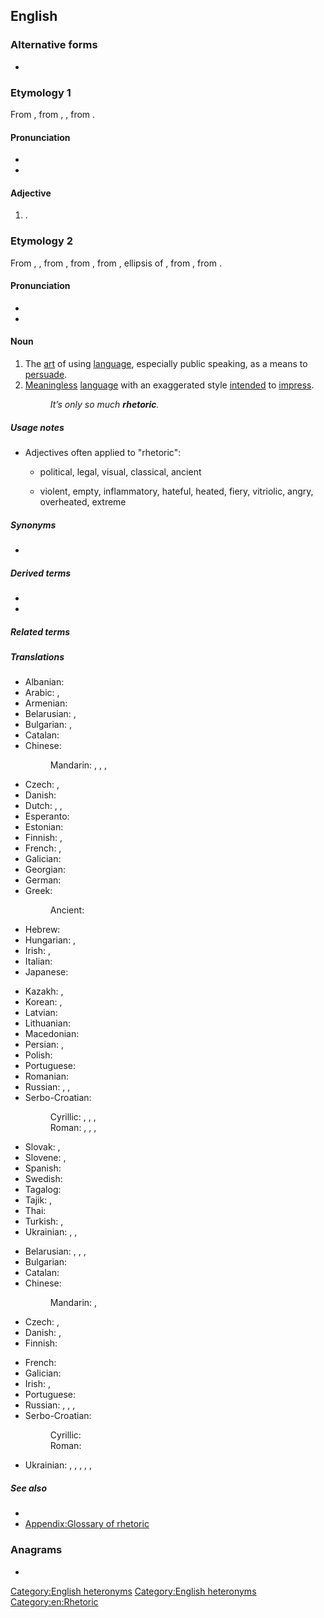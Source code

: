 ==English==
{{wikipedia}}

===Alternative forms===
* {{l|en|rhetorick}} {{qualifier|obsolete}}

===Etymology 1===
{{root|en|ine-pro|*werh₁-}}
From {{inh|en|enm|rethorik}}, from {{der|en|la|rēthoricus}}, {{m|la|rhētoricus}}, from {{der|en|grc|ῥητορῐκός}}.

====Pronunciation====
* {{IPA|en|/ɹɪˈtɒɹɪk/}}
* {{audio|en|LL-Q1860 (eng)-Vealhurl-rhetoric1.wav|Audio (UK)}}

====Adjective====
{{en-adj|?}}

# {{synonym of|en|rhetorical}}.

===Etymology 2===
From {{inh|en|enm|rethorik}}, {{m|enm|rhetoric}}, from {{der|en|fro|rhetorique}}, from {{der|en|la|rhētorica}}, from {{der|en|grc|ῥητορική}}, ellipsis of {{m|grc|[[ῥητορικὴ]] [[τέχνη]]}}, from {{m|grc|ῥητορικός||concerning public speech}}, from {{m|grc|ῥήτωρ||public speaker}}.

====Pronunciation====
* {{IPA|en|/ˈɹɛtəɹɪk/}}
* {{audio|en|LL-Q1860 (eng)-Vealhurl-rhetoric2.wav|Audio (UK)}}

====Noun====
{{en-noun|~}}

# The [[art]] of using [[language]], especially public speaking, as a means to [[persuade]].
# [[meaningless|Meaningless]] [[language]] with an exaggerated style [[intend]]ed to [[impress]].
#: ''It’s only so much '''rhetoric'''.''

=====Usage notes=====
* Adjectives often applied to "rhetoric":
** {{q|by kind or area of application}} political, legal, visual, classical, ancient
** {{q|by quality}} violent, empty, inflammatory, hateful, heated, fiery, vitriolic, angry, overheated, extreme

=====Synonyms=====
* {{l|en|wordcraft}}

=====Derived terms=====
* {{l|en|rhetorical}}
* {{l|en|rhetorician}}

=====Related terms=====
{{rootsee|en|werh₁}}

=====Translations=====
{{trans-top|art of using language for persuasion}}
* Albanian: {{t-needed|sq}}
* Arabic: {{t|ar|بَلَاغَة|f}}, {{t|ar|فَصَاحَة|f}}
* Armenian: {{t|hy|հռետորաբանություն}}
* Belarusian: {{t|be|красамо́ўства|n}}, {{t|be|рыто́рыка|f}}
* Bulgarian: {{t+|bg|красноре́чие|n}}, {{t+|bg|рито́рика|f}}
* Catalan: {{t+|ca|retòrica|f}}
* Chinese:
*: Mandarin: {{t+|cmn|修辭}}, {{t+|cmn|修辞|tr=xiūcí}}, {{t+|cmn|修辭學}}, {{t+|cmn|修辞学|tr=xiūcíxué}}
* Czech: {{t|cs|řečnictví|n}}, {{t+|cs|rétorika|f}}
* Danish: {{t|da|retorik|c}}
* Dutch: {{t|nl|redekunde|f}}, {{t+|nl|retorica|f}}, {{t+|nl|retoriek|f}}
* Esperanto: {{t-needed|eo}}
* Estonian: {{t|et|retoorika}}
* Finnish: {{t+|fi|puhetaito}}, {{t+|fi|retoriikka}}
* French: {{t+|fr|rhétorique|f}}, {{t+|fr|discours|m}}
* Galician: {{t+|gl|retórica|f}}
* Georgian: {{t|ka|რიტორიკა}}
* German: {{t+|de|Rhetorik|f}}
* Greek: {{t+|el|ρητορική|f}}
*: Ancient: {{t|grc|ῥητορική|f}}
* Hebrew: {{t+|he|רֶטוֹרִיקָה|f|tr=retórika}}
* Hungarian: {{t+|hu|szónoklattan}}, {{t+|hu|retorika}}
* Irish: {{t|ga|reitric|f}}, {{t|ga|roscaireacht|f}}
* Italian: {{t+|it|retorica|f}}
* Japanese: {{t|ja|修辞学|tr=しゅうじがく, shūjigaku}}
{{trans-mid}}
* Kazakh: {{t|kk|шешендік}}, {{t|kk|риторика}}
* Korean: {{t+|ko|수사학(修辭學)}}, {{t+|ko|미사여구(美辭麗句)}}
* Latvian: {{t|lv|retorika|f}}
* Lithuanian: {{t|lt|retorika|f}}
* Macedonian: {{t|mk|реторика|f}}
* Persian: {{t+|fa|بلاغت|tr=balâğat}}, {{t+|fa|فصاحت|tr=fasâhat}}
* Polish: {{t+|pl|retoryka|f}}
* Portuguese: {{t+|pt|retórica|f}}
* Romanian: {{t+|ro|retorică|f}}
* Russian: {{t+|ru|красноре́чие|n}}, {{t+|ru|красноба́йство|n}}, {{t+|ru|рито́рика|f}}
* Serbo-Croatian:
*: Cyrillic: {{t|sh|рето̀рика|f}}, {{t|sh|го̀во̄рнӣштво|n}}, {{t|sh|рѐчито̄ст|f}}, {{t|sh|рјѐчито̄ст|f}}
*: Roman: {{t+|sh|retòrika|f}}, {{t+|sh|gòvōrnīštvo|n}}, {{t|sh|rèčitōst|f}}, {{t+|sh|rjèčitōst|f}}
* Slovak: {{t|sk|rečníctvo|n}}, {{t|sk|rétorika|f}}
* Slovene: {{t+|sl|govorništvo|n}}, {{t+|sl|retorika|f}}
* Spanish: {{t+|es|retórica|f}}
* Swedish: {{t+|sv|retorik|c}}
* Tagalog: {{t|tl|sayusay}}
* Tajik: {{t|tg|балоғат}}, {{t|tg|фасоҳат}}
* Thai: {{t|th|วาทศิลป์}}
* Turkish: {{t+|tr|retorik}}, {{t+|tr|belagat}}
* Ukrainian: {{t|uk|красномо́вство|n}}, {{t|uk|красномо́вність|f}}, {{t|uk|рито́рика|f}}
{{trans-bottom}}

{{trans-top|meaningless language}}
* Belarusian: {{t|be|шматсло́ўнасць|f}}, {{t|be|шматсло́ўе|n}}, {{t|be|пустасло́ўе|n}}, {{t|be|словаблу́дства|n}}
* Bulgarian: {{t+|bg|многосло́вие|n}}
* Catalan: {{t+|ca|retòrica|f}}
* Chinese:
*: Mandarin: {{t+|cmn|強詞奪理}}, {{t+|cmn|强词夺理|tr=qiángcíduólǐ}}
* Czech: {{t+|cs|rétorika|f}}, {{t|cs|floskule|f}}
* Danish: {{t|da|retorik|c}}, {{t|da|kancellistil|c}}
* Finnish: {{t+|fi|retoriikka}}
{{trans-mid}}
* French: {{t+|fr|rhétorique|f}}
* Galician: {{t+|gl|retórica|f}}
* Irish: {{t|ga|reitric|f}}, {{t|ga|roscaireacht|f}}
* Portuguese: {{t+|pt|retórica|f}}
* Russian: {{t+|ru|пустосло́вие|n}}, {{t+|ru|фразёрство|n}}, {{t+|ru|словоблу́дие|n}}, {{t+|ru|пустозво́нство|n}}
* Serbo-Croatian:
*: Cyrillic: {{t|sh|рето̀рика|f}}
*: Roman: {{t+|sh|retòrika|f}}
* Ukrainian: {{t+|uk|багатослі́вність|f}}, {{t|uk|марнослі́в'я|n}}, {{t|uk|марносло́вство|n}}, {{t|uk|пустослі́в'я|n}}, {{t|uk|словоблу́дство|n}}, {{t|uk|словоблу́ддя|n}}
{{trans-bottom}}

=====See also=====
* {{l|en|preterition}} <!-- you don't speak of something but you evoke it under a negative way -->
* [[Appendix:Glossary of rhetoric]]

===Anagrams===
* {{anagrams|en|a=cehiorrt|torchier}}

[[Category:English heteronyms]]
[[Category:English heteronyms]]
[[Category:en:Rhetoric]]